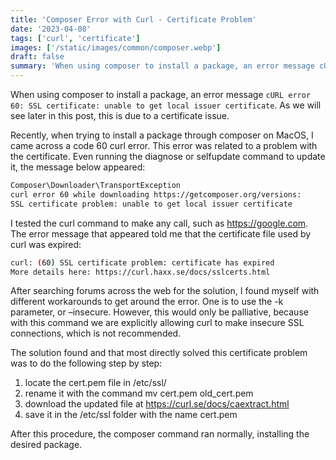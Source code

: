 ```yaml
---
title: 'Composer Error with Curl - Certificate Problem'
date: '2023-04-08'
tags: ['curl', 'certificate']
images: ['/static/images/common/composer.webp']
draft: false
summary: 'When using composer to install a package, an error message cURL error 60: SSL certificate: unable to get local issuer certificate appears. As we will see in this post, this is due to a certificate issue'
---
```


When using composer to install a package, an error message `cURL error 60: SSL certificate: unable to get local issuer certificate`. As we will see later in this post, this is due to a certificate issue.

Recently, when trying to install a package through composer on MacOS, I came across a code 60 curl error. This error was related to a problem with the certificate. Even running the diagnose or selfupdate command to update it, the message below appeared:

```bash
Composer\Downloader\TransportException
curl error 60 while downloading https://getcomposer.org/versions:
SSL certificate problem: unable to get local issuer certificate
```

I tested the curl command to make any call, such as https://google.com. The error message that appeared told me that the certificate file used by curl was expired:

```bash
curl: (60) SSL certificate problem: certificate has expired
More details here: https://curl.haxx.se/docs/sslcerts.html
```

After searching forums across the web for the solution, I found myself with different workarounds to get around the error. One is to use the -k parameter, or –insecure. However, this would only be palliative, because with this command we are explicitly allowing curl to make insecure SSL connections, which is not recommended.

The solution found and that most directly solved this certificate problem was to do the following step by step:

1. locate the cert.pem file in /etc/ssl/
2. rename it with the command mv cert.pem old_cert.pem
3. download the updated file at https://curl.se/docs/caextract.html
4. save it in the /etc/ssl folder with the name cert.pem

After this procedure, the composer command ran normally, installing the desired package.
